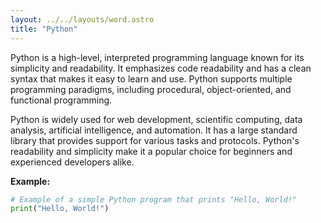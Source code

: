 ```yaml
---
layout: ../../layouts/word.astro
title: "Python"
---
```

Python is a high-level, interpreted programming language known for its simplicity and readability. It emphasizes code readability and has a clean syntax that makes it easy to learn and use. Python supports multiple programming paradigms, including procedural, object-oriented, and functional programming.

Python is widely used for web development, scientific computing, data analysis, artificial intelligence, and automation. It has a large standard library that provides support for various tasks and protocols. Python's readability and simplicity make it a popular choice for beginners and experienced developers alike.

**Example:**
```python
# Example of a simple Python program that prints "Hello, World!"
print("Hello, World!")
```